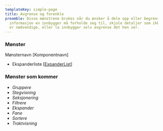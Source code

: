 ```yaml
---
templateKey: simple-page
title: Avgrense og forenkle
preamble: Disse mønstrene brukes når du ønsker å dele opp eller begrense mengden
  informasjon en innbygger må forholde seg til, skjule detaljer som ikke alltid
  er nødvendige, eller la innbygger selv avgrense det hen ser.
---
```

### Mønster

Mønsternavn [Komponentnavn]

*  Ekspanderliste [[ExpanderList](https://helsenorge.design/library/components/expander-list)]

### Mønster som kommer

* *Gruppere*
* *Stegvisning*
* *Seksjonering*
* *Filtrere*
* *Ekspander*
* *Fane*
* *Sortere*
* *Traktvisning*
